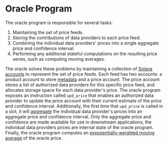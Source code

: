 # Oracle Program

The oracle program is responsible for several tasks:

1. Maintaining the set of price feeds.
2. Storing the contributions of data providers to each price feed.
3. Combining the individual data providers' prices into a single aggregate price and confidence interval.
4. Performing any additional stateful computations on the resulting price series, such as computing moving averages.

The oracle solves these problems by maintaining a collection of [Solana accounts](account-structure.md) to represent the set of price feeds.
Each feed has two accounts: a product account to store [metadata](product-metadata.md) and a price account.
The price account stores a list of authorized data providers for this specific price feed, and allocates storage space for each data provider's price.
The oracle program exposes an instruction called `upd_price` that enables an authorized data provider to update the price account with their current estimate of the price and confidence interval.
Additionally, the first time that `upd_price` is called in a slot, it will [aggregate](price-aggregation.md) the individual data provider's prices into an aggregate price and confidence interval.
Only the aggregate price and confidence are made available for use in downstream applications; the individual data providers prices are internal state of the oracle program.
Finally, the oracle program computes an [exponentially-weighted moving average](ema-price-aggregation.md) of the oracle price.
